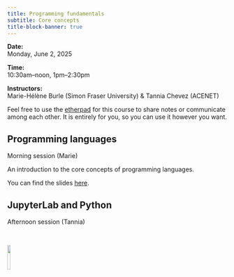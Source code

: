 ```yaml
---
title: Programming fundamentals
subtitle: Core concepts
title-block-banner: true
---
```


:::{.topdef}

**Date:** \
Monday, June 2, 2025

**Time:** \
10:30am–noon, 1pm–2:30pm

**Instructors:** \
Marie-Hélène Burle (Simon Fraser University) & Tannia Chevez (ACENET)

:::

:::{.note}

Feel free to use the [etherpad](https://etherpad.wikimedia.org/p/dhsi25) for this course to share notes or communicate among each other. It is entirely for you, so you can use it however you want.

:::

## Programming languages

:::{.example}

Morning session (Marie)

:::

An introduction to the core concepts of programming languages.

You can find the slides [here](wb_hss_prog_slides.html).

## JupyterLab and Python

:::{.example}

Afternoon session (Tannia)

:::

<br>

![](/img/logo_dhsi.png){fig-alt="frontlogo" fig-align="center" width="12%"}
